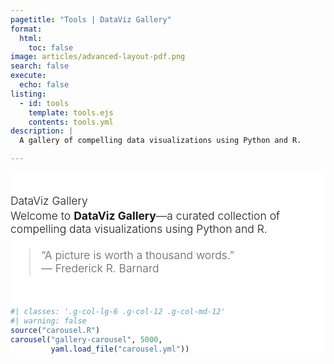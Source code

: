 ---
pagetitle: "Tools | DataViz Gallery"
format:
  html:
    toc: false
image: articles/advanced-layout-pdf.png
search: false
execute:
  echo: false
listing:
  - id: tools
    template: tools.ejs
    contents: tools.yml
description: |
  A gallery of compelling data visualizations using Python and R.

---

::: {#hero-banner .column-screen}
::: {.grid .column-page}
::: {.headline .g-col-lg-6 .g-col-12 .g-col-md-12}
::: h1
DataViz Gallery
:::

Welcome to **DataViz Gallery**—a curated collection of compelling data visualizations using Python and R.

> "A picture is worth a thousand words."  
> — Frederick R. Barnard  
:::

```{r}
#| classes: '.g-col-lg-6 .g-col-12 .g-col-md-12'
#| warning: false
source("carousel.R")
carousel("gallery-carousel", 5000, 
         yaml.load_file("carousel.yml"))
```
:::
:::

::: {#tools .column-page}
:::


```{=html}
<style>

#hero-banner {
  padding-top: 35px;
  background-color: #ffffff;
}

#quarto-content main { 
  margin-top: 0;
  padding-top: 0;
}

html {
  scroll-behavior: smooth;
}

.headline {
  font-size: 1.25em;
  font-weight: 300;
  padding-bottom: 1em;
}

.headline p {
  margin: 0;
  padding-bottom: 0.2rem;
}

.headline a {
  text-decoration: none;
}

.headline ul li {
  margin-bottom: 0.3em;
}

.carousel.card {
  padding-top: 2em;
}

.carousel img {
  width: 70%;
  margin-bottom: 110px;
}

.carousel-control-prev-icon, .carousel-control-next-icon {
  margin-bottom: 110px;
}

.carousel-caption {
  padding-top: 1em;
}

.touch {
  
}
</style>
```
